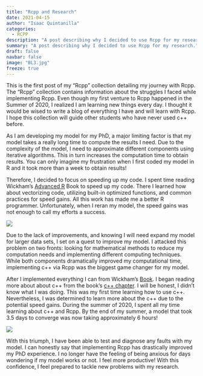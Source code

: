 ```yaml
---
title: "Rcpp and Research"
date: 2021-04-15
author: "Isaac Quintanilla"
categories: 
  - RCPP
description: "A post describing why I decided to use Rcpp for my research."
summary: "A post describing why I decided to use Rcpp for my research."
draft: false
navbar: false
image: "BL3.jpg"
freeze: true
---
```


This is the first post of my "Rcpp" collection detailing my journey with Rcpp. The "Rcpp" collection contains information about the struggles I faced while implementing Rcpp. Even though my first venture to Rcpp happened in the Summer of 2020, I realized I am learning new things every day. I thought it would be wised to write a blog of everything I have and will learn with Rcpp. I hope this collection will guide other students who have never used c++ before.

As I am developing my model for my PhD, a major limiting factor is that my model takes a really long time to compute the results I need. Due to the complexity of the model, I need to approximate different components using iterative algorithms. This in turn increases the computation time to obtain results. You can only imagine my frustration when I first coded my model in R and it took more than a week to obtain results!

Therefore, I decided to focus on speeding up my code. I spent time reading Wickham's [Advanced R](https://adv-r.hadley.nz/index.html) Book to speed up my code. There I learned how about vectorizing code, utilizing built-in optimized functions, and common practices for speed gains. All this work has made me a better R programmer. Unfortunately, when I reran my model, the speed gains was not enough to call my efforts a success.

![](https://media.giphy.com/media/Bcpspr9LTSvss/giphy.gif)

Due to the lack of improvements, and knowing I will need expand my model for larger data sets, I set on a quest to improve my model. I attacked this problem on two fronts: looking for mathematical methods to reduce my computation needs and implementing different computing techniques. While both components dramatically improved my computational time, implementing c++ via Rcpp was the biggest game changer for my model.

After I implemented everything I can from Wickham's [Book](https://adv-r.hadley.nz/index.html). I began reading more about about c++ from the book's [c++ chapter](https://adv-r.hadley.nz/rcpp.html). I will be honest, I didn't know what I was doing. This was my first time learning how to use c++. Nevertheless, I was determined to learn more about the c++ due to the potential speed gains. During the summer of 2020, I spent all my time learning about c++ and Rcpp. By the end of my summer, a model that took 3.5 days to converge was now taking approximately 6 hours!

![](https://media.giphy.com/media/xT0GqssRweIhlz209i/giphy.gif)

With this triumph, I have been able to test and diagnose any faults with my model. I can honestly say that implementing Rcpp has drastically improved my PhD experience. I no longer have the feeling of being anxious for days wondering if my model works or not. I feel more productive! With this confidence, I feel prepared to tackle new problems with my research.
